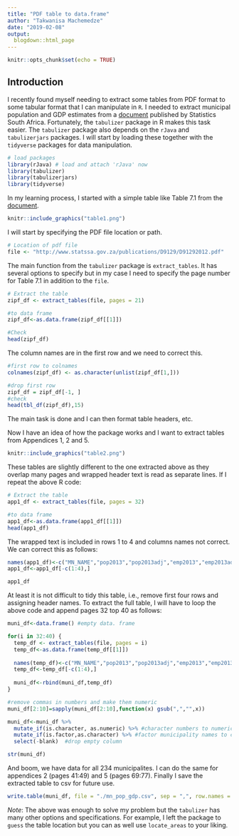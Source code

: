 ```yaml
---
title: "PDF table to data.frame"
author: "Takwanisa Machemedze"
date: "2019-02-08"
output:
  blogdown::html_page
---
```


```r
knitr::opts_chunk$set(echo = TRUE)
```

## Introduction

I recently found myself needing to extract some tables from PDF format to some tabular format that I can manipulate in `R`. I needed to extract municipal population and GDP estimates from a [document](http://www.statssa.gov.za/publications/D9129/D91292012.pdf) published by Statistics South Africa. Fortunately, the `tabulizer` package in R makes this task easier. The `tabulizer` package also depends on the `rJava` and `tabulizerjars` packages. I will start by loading these together with the `tidyverse` packages for data manipulation.

```r
# load packages
library(rJava) # load and attach 'rJava' now
library(tabulizer)
library(tabulizerjars)
library(tidyverse)
```

In my learning process, I started with a simple table like Table 7.1 from the [document](http://www.statssa.gov.za/publications/D9129/D91292012.pdf). 

```r
knitr::include_graphics("table1.png")
```

I will start by specifying the PDF file location or path.  

```r
# Location of pdf file
file <- "http://www.statssa.gov.za/publications/D9129/D91292012.pdf"
```

The main function from the `tabulizer` package is `extract_tables`. It has several options to specify but in my case I need to specify the page number for Table 7.1 in addition to the `file`.

```r
# Extract the table
zipf_df <- extract_tables(file, pages = 21)

#to data frame
zipf_df<-as.data.frame(zipf_df[[1]])

#Check
head(zipf_df)
```
The column names are in the first row and we need to correct this.

```r
#first row to colnames
colnames(zipf_df) <- as.character(unlist(zipf_df[1,]))

#drop first row
zipf_df = zipf_df[-1, ] 
#check
head(tbl_df(zipf_df),15)
```

The main task is done and I can then format table headers, etc.


Now I have an idea of how the package works and I want to extract tables from Appendices 1, 2 and 5. 

```r
knitr::include_graphics("table2.png")
```

These tables are slightly different to the one extracted above as they overlap many pages and wrapped header text is read as separate lines. If I repeat the above R code:

```r
# Extract the table
app1_df <- extract_tables(file, pages = 32)

#to data frame
app1_df<-as.data.frame(app1_df[[1]])
head(app1_df)
```

The wrapped text is included in rows 1 to 4 and columns names not correct. We can correct this as follows:

```r
names(app1_df)<-c("MN_NAME","pop2013","pop2013adj","emp2013","emp2013adj","unemp2013","unemp2013adj", "GDPM2011","blank","GDPM2011adj")
app1_df<-app1_df[-c(1:4),] 

app1_df
```

At least it is not difficult to tidy this table, i.e., remove first four rows and assigning header names. To extract the full table, I will have to loop the above code and append pages 32 top 40 as follows:

```r
muni_df<-data.frame() #empty data. frame

for(i in 32:40) {
  temp_df <- extract_tables(file, pages = i)
  temp_df<-as.data.frame(temp_df[[1]]) 
  
  names(temp_df)<-c("MN_NAME","pop2013","pop2013adj","emp2013","emp2013adj","unemp2013","unemp2013adj", "GDPM2011","blank","GDPM2011adj")
  temp_df<-temp_df[-c(1:4),]
  
  muni_df<-rbind(muni_df,temp_df)
}

#remove commas in numbers and make them numeric
muni_df[2:10]=sapply(muni_df[2:10],function(x) gsub(",","",x))

muni_df<-muni_df %>% 
  mutate_if(is.character, as.numeric) %>% #character numbers to numeric
  mutate_if(is.factor,as.character) %>% #factor municipality names to character
  select(-blank)  #drop empty column

str(muni_df)
```

And boom, we have data for all 234 municipalites. I can do the same for appendices 2 (pages 41:49) and 5 (pages 69:77). Finally I save the extracted table to csv for future use. 

```r
write.table(muni_df, file = "./mn_pop_gdp.csv", sep = ",", row.names = FALSE, qmethod = "double")
```

*Note*: The above was enough to solve my problem but the `tabulizer` has many other options and specifications. For example,  I left the package to `guess` the table location but you can as well use `locate_areas` to your liking. 
